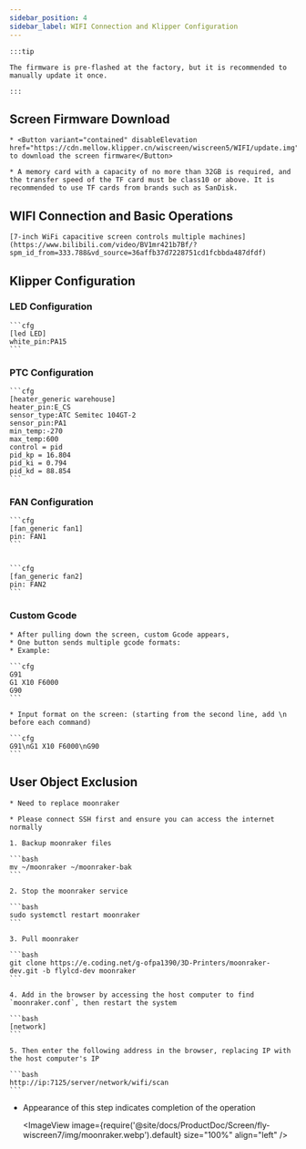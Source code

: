 ```yaml
---
sidebar_position: 4
sidebar_label: WIFI Connection and Klipper Configuration
---
```


    :::tip

    The firmware is pre-flashed at the factory, but it is recommended to manually update it once.

    :::

## Screen Firmware Download

    * <Button variant="contained" disableElevation href="https://cdn.mellow.klipper.cn/wiscreen/wiscreen5/WIFI/update.img">Click to download the screen firmware</Button>

    * A memory card with a capacity of no more than 32GB is required, and the transfer speed of the TF card must be class10 or above. It is recommended to use TF cards from brands such as SanDisk.

## WIFI Connection and Basic Operations

    [7-inch WiFi capacitive screen controls multiple machines](https://www.bilibili.com/video/BV1mr421b7Bf/?spm_id_from=333.788&vd_source=36affb37d7228751cd1fcbbda487dfdf)

## Klipper Configuration

### LED Configuration

    ```cfg
    [led LED]
    white_pin:PA15
    ```

### PTC Configuration

    ```cfg
    [heater_generic warehouse]
    heater_pin:E_CS
    sensor_type:ATC Semitec 104GT-2
    sensor_pin:PA1
    min_temp:-270
    max_temp:600
    control = pid
    pid_kp = 16.804
    pid_ki = 0.794
    pid_kd = 88.854
    ```

### FAN Configuration

    ```cfg
    [fan_generic fan1]
    pin: FAN1
    ```


    ```cfg
    [fan_generic fan2]
    pin: FAN2
    ```

### Custom Gcode

    * After pulling down the screen, custom Gcode appears,
    * One button sends multiple gcode formats:
    * Example:

    ```cfg
    G91 
    G1 X10 F6000
    G90
    ```

    * Input format on the screen: (starting from the second line, add \n before each command)

    ```cfg
    G91\nG1 X10 F6000\nG90
    ```



## User Object Exclusion

    * Need to replace moonraker

    * Please connect SSH first and ensure you can access the internet normally

    1. Backup moonraker files

    ```bash
    mv ~/moonraker ~/moonraker-bak
    ```

    2. Stop the moonraker service

    ```bash
    sudo systemctl restart moonraker
    ```

    3. Pull moonraker

    ```bash
    git clone https://e.coding.net/g-ofpa1390/3D-Printers/moonraker-dev.git -b flylcd-dev moonraker
    ```

    4. Add in the browser by accessing the host computer to find `moonraker.conf`, then restart the system

    ```bash
    [network]
    ```

    5. Then enter the following address in the browser, replacing IP with the host computer's IP

    ```bash
    http://ip:7125/server/network/wifi/scan
    ```

* Appearance of this step indicates completion of the operation
    
    <ImageView image={require('@site/docs/ProductDoc/Screen/fly-wiscreen7/img/moonraker.webp').default} size="100%" align="left" />